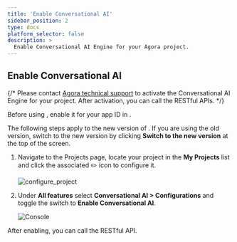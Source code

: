 ```yaml
---
title: 'Enable Conversational AI'
sidebar_position: 2
type: docs
platform_selector: false
description: >
  Enable Conversational AI Engine for your Agora project.
---
```




<ManageAccount />

## Enable Conversational AI

{/*
Please contact [Agora technical support](mailto:support@agora.io) to activate the Conversational AI Engine for your project. After activation, you can call the RESTful APIs.
*/}

Before using <Vpd k="NAME" />, enable it for your app ID in <Vg k="CONSOLE" />.

<Admonition type="info" title="Note">The following steps apply to the new version of <Vg k="CONSOLE" />. If you are using the old version, switch to the new version by clicking **Switch to the new version** at the top of the screen.</Admonition>

1. Navigate to the <Link to="{{Global.AGORA_CONSOLE_URL}}">Projects</Link> page, locate your project in the **My Projects** list and click the associated ✏️ icon to configure it.

    ![configure_project](/images/signaling/configure_project.png)

1. Under **All features** select **Conversational AI > Configurations** and toggle the switch to **Enable Conversational AI**.

    ![Console](/images/conversational-ai/enable-convo-ai-console.png)

After enabling, you can call the <Vpd k="NAME" /> RESTful API.

